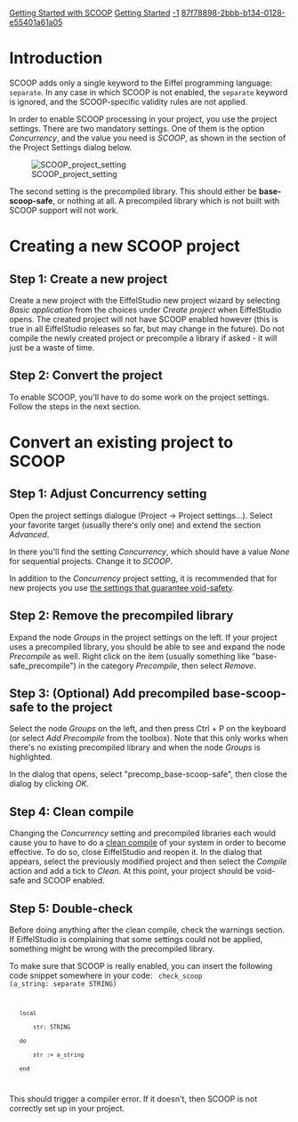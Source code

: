[[Property:title|Getting Started with SCOOP]]
[[Property:link_title|Getting Started]]
[[Property:weight|-1]]
[[Property:uuid|87f78898-2bbb-b134-0128-e55401a61a05]]
=Introduction=

SCOOP adds only a single keyword to the Eiffel programming language: <code>separate</code>. In any case in which SCOOP is not enabled, the <code>separate</code> keyword is ignored, and the SCOOP-specific validity rules are not applied.

In order to enable SCOOP processing in your project, you use the project settings. There are two mandatory settings. One of them is the option ''Concurrency'', and the value you need is ''SCOOP'', as shown in the section of the Project Settings dialog below.

[[Image:SCOOP project setting]]

The second setting is the precompiled library. This should either be '''base-scoop-safe''', or nothing at all. A precompiled library which is not built with SCOOP support will not work.

{{caution | When you use a precompiled library, the ''Concurrency'' setting for that library trumps whatever ''Concurrency'' value you have set for the project. So, if you use the "base-safe.ecf" precompiled library, your project will not be SCOOP-enabled regardless of the setting of ''Concurrency'' in the Target. Likewise, using the "base-scoop-safe.ecf" precompiled library always produces a SCOOP-enabled project, even if the Target ''Concurrency'' setting is ''None''.}}


=Creating a new SCOOP project=

== Step 1: Create a new project ==

Create a new project with the EiffelStudio new project wizard by selecting ''Basic application'' from the choices under ''Create project'' when EiffelStudio opens.
The created project will not have SCOOP enabled however (this is true in all EiffelStudio releases so far, but may change in the future).
Do not compile the newly created project or precompile a library if asked - it will just be a waste of time.

== Step 2: Convert the project ==

To enable SCOOP, you'll have to do some work on the project settings. Follow the steps in the next section.

= Convert an existing project to SCOOP =

== Step 1: Adjust Concurrency setting ==

Open the project settings dialogue (Project -> Project settings...).
Select your favorite target (usually there's only one) and extend the section ''Advanced''.

In there you'll find the setting ''Concurrency'', which should have a value ''None'' for sequential projects. Change it to ''SCOOP''.

In addition to the ''Concurrency'' project setting, it is recommended that for new projects you use [[Creating a new void-safe project#Project settings for void-safe projects|the settings that guarantee void-safety]].

== Step 2: Remove the precompiled library ==

Expand the node ''Groups'' in the project settings on the left.
If your project uses a precompiled library, you should be able to see and expand the node ''Precompile'' as well.
Right click on the item (usually something like "base-safe_precompile") in the category ''Precompile'', then select ''Remove''.

== Step 3: (Optional) Add precompiled base-scoop-safe to the project ==

Select the node ''Groups'' on the left, and then press Ctrl + P on the keyboard (or select ''Add Precompile'' from the toolbox).
Note that this only works when there's no existing precompiled library and when the node ''Groups'' is highlighted.

In the dialog that opens, select "precomp_base-scoop-safe", then close the dialog by clicking ''OK''.

== Step 4: Clean compile ==

Changing the ''Concurrency'' setting and precompiled libraries each would cause you to have to do a [[Clean compile|clean compile]] of your system in order to become effective. To do so, close EiffelStudio and reopen it. 
In the dialog that appears, select the previously modified project and then select the ''Compile'' action and add a tick to ''Clean''.
At this point, your project should be void-safe and SCOOP enabled.

== Step 5: Double-check ==

Before doing anything after the clean compile, check the warnings section. If EiffelStudio is complaining that some settings could not be applied, something might be wrong with the precompiled library.

To make sure that SCOOP is really enabled, you can insert the following code snippet somewhere in your code:
<code>
check_scoop (a_string: separate STRING)
	local
		str: STRING
	do
		str := a_string
	end
</code>
This should trigger a compiler error. If it doesn't, then SCOOP is not correctly set up in your project.

